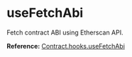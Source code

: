# useFetchAbi

Fetch contract ABI using Etherscan API.

**Reference:** [Contract.hooks.useFetchAbi](#)
